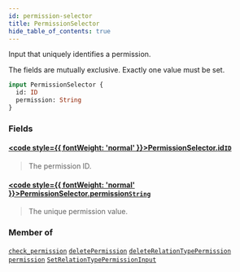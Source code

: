 ```yaml
---
id: permission-selector
title: PermissionSelector
hide_table_of_contents: true
---
```








Input that uniquely identifies a permission.

The fields are mutually exclusive. Exactly one value must be set.

```graphql
input PermissionSelector {
  id: ID
  permission: String
}
```


### Fields

#### [<code style={{ fontWeight: 'normal' }}>PermissionSelector.<b>id</b></code>](#)<Bullet />[`ID`](/docs/directory-api-reference/schema/common/scalars/id) <Badge class="secondary" text="scalar"/> <Badge class="secondary" text="common"/>
> The permission ID.
> 

#### [<code style={{ fontWeight: 'normal' }}>PermissionSelector.<b>permission</b></code>](#)<Bullet />[`String`](/docs/directory-api-reference/schema/common/scalars/string) <Badge class="secondary" text="scalar"/> <Badge class="secondary" text="common"/>
> The unique permission value.
> 



### Member of

[`check_permission`](/docs/directory-api-reference/schema/permissions/queries/check-permission)  <Badge class="secondary" text="query"/><Bullet />[`deletePermission`](/docs/directory-api-reference/schema/permissions/mutations/delete-permission)  <Badge class="secondary" text="mutation"/><Bullet />[`deleteRelationTypePermission`](/docs/directory-api-reference/schema/permissions/mutations/delete-relation-type-permission)  <Badge class="secondary" text="mutation"/><Bullet />[`permission`](/docs/directory-api-reference/schema/permissions/queries/permission)  <Badge class="secondary" text="query"/><Bullet />[`SetRelationTypePermissionInput`](/docs/directory-api-reference/schema/permissions/inputs/set-relation-type-permission-input)  <Badge class="secondary" text="input"/>



